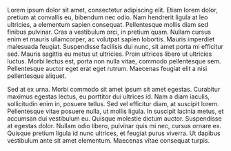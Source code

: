 Lorem ipsum dolor sit amet, consectetur adipiscing elit. Etiam lorem dolor, pretium at convallis eu, bibendum nec odio. Nam hendrerit ligula at leo ultricies, a elementum sapien consequat. Pellentesque mollis diam sed finibus pulvinar. Cras a vestibulum orci, in pretium quam. Nullam cursus enim et mauris ullamcorper, ac volutpat sapien lobortis. Mauris imperdiet malesuada feugiat. Suspendisse facilisis dui nunc, sit amet porta mi efficitur sed. Mauris sagittis eu metus ut ultricies. Proin ultrices libero ut ultricies luctus. Morbi lectus est, porta non nulla vitae, commodo pellentesque sem. Pellentesque auctor eget erat eget rutrum. Maecenas feugiat elit a nisi pellentesque aliquet.

Sed at ex urna. Morbi commodo sit amet ipsum sit amet egestas. Curabitur maximus egestas lectus, eu porttitor dui ultrices id. Nam a diam iaculis, sollicitudin enim in, posuere tellus. Sed vel efficitur diam, at suscipit lorem. Pellentesque vitae posuere nulla, ut mollis ligula. In suscipit lacinia metus, et accumsan dui vestibulum eu. Quisque molestie dictum auctor. Suspendisse at egestas dolor. Nullam odio libero, pulvinar quis mi nec, cursus ornare ex. Quisque pretium ligula id nunc ultrices, et feugiat purus viverra. Ut dapibus vestibulum ante sit amet elementum. Maecenas vitae consequat turpis.

